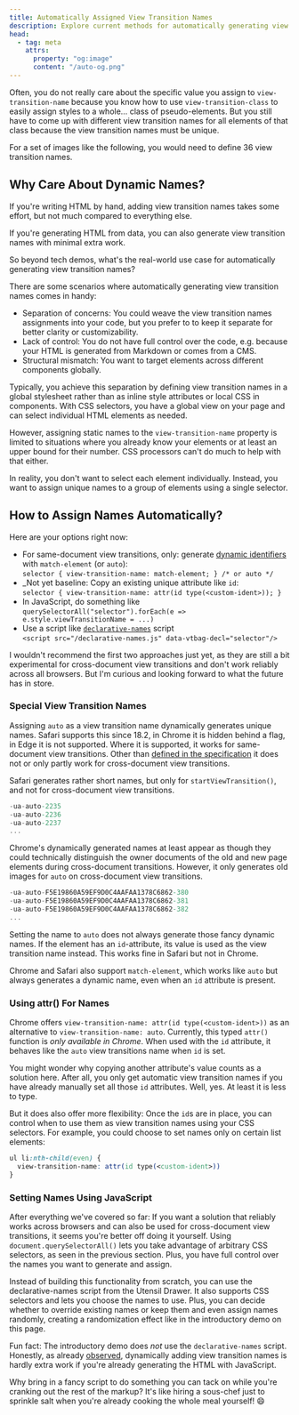 ```yaml
---
title: Automatically Assigned View Transition Names
description: Explore current methods for automatically generating view transition names.
head:
  - tag: meta
    attrs:
      property: "og:image"
      content: "/auto-og.png"
---
```



Often, you do not really care about the specific value you assign to `view-transition-name` because you know how to use `view-transition-class` to easily assign styles to a whole&hellip; class of pseudo-elements. But you still have to come up with different view transition names for all elements of that class because the view transition names must be unique.

For a set of images like the following, you would need to define 36 view transition names.
<Gallery />


## Why Care About Dynamic Names?

If you're writing HTML by hand, adding view transition names takes some effort, but not much compared to everything else.

If you're generating HTML from data, you can also generate view transition names with minimal extra work.

So beyond tech demos, what's the real-world use case for automatically generating view transition names?

There are some scenarios where automatically generating view transition names comes in handy:

* Separation of concerns: You could weave the view transition names assignments into your code, but you prefer to to keep it separate for better clarity or customizability.
* Lack of control: You do not have full control over the code, e.g. because your HTML is generated from Markdown or comes from a CMS.
* Structural mismatch: You want to target elements across different components globally.


Typically, you achieve this separation by defining view transition names in a global stylesheet rather than as inline style attributes or local CSS in components. With CSS selectors, you have a global view on your page and  can select individual HTML elements as needed.

However, assigning static names to the `view-transition-name` property is limited to situations where you already know your elements or at least an upper bound for their number. CSS processors can't do much to help with that either.

In reality, you don't want to select each element individually. Instead, you want to assign unique names to a group of elements using a single selector.


## How to Assign Names Automatically?
Here are your options right now:

* For same-document view transitions, only: generate [dynamic identifiers](/basics/pseudos/#auto-generated-names-auto-and-match-element) with `match-element` (or `auto`): \
`selector { view-transition-name: match-element; } /* or auto */`
* _Not yet baseline: Copy an existing unique attribute like `id`: \
`selector { view-transition-name: attr(id type(<custom-ident>)); }`
* In JavaScript, do something like \
`querySelectorAll("selector").forEach(e => e.style.viewTransitionName = ...)`
*    Use a script like [`declarative-names`](/tools/utensil-drawer/#declarative-names) script \
`<script src="/declarative-names.js" data-vtbag-decl="selector"/>`

I wouldn't recommend the first two approaches just yet, as they are still a bit experimental for cross-document view transitions and don't work reliably across all browsers. But I'm curious and looking forward to what the future has in store.

### Special View Transition Names


Assigning `auto` as a view transition name dynamically generates unique names.
Safari supports this since 18.2, in Chrome it is hidden behind a flag, in Edge it is not supported.
Where it is supported, it works for same-document view transitions. Other than [defined in the specification](https://drafts.csswg.org/css-view-transitions-2/#additions-to-vt-name) it does not or only partly work for cross-document view transitions.

Safari generates rather short names, but only for `startViewTransition()`, and not for cross-document view transitions.
```cs
-ua-auto-2235
-ua-auto-2236
-ua-auto-2237
...
```
Chrome's dynamically generated names at least appear as though they could technically distinguish the owner documents of the old and new page elements during cross-document transitions. However, it only generates old images for `auto` on cross-document view transitions.

```cs
-ua-auto-F5E19860A59EF9D0C4AAFAA1378C6862-380
-ua-auto-F5E19860A59EF9D0C4AAFAA1378C6862-381
-ua-auto-F5E19860A59EF9D0C4AAFAA1378C6862-382
...
```
Setting the name to `auto` does not always generate those fancy dynamic names. If the element has an `id`-attribute, its value is used as the view transition name instead. This works fine in Safari but not in Chrome.

Chrome and Safari also support `match-element`, which works like `auto` but always generates a dynamic name, even when an `id` attribute is present.

### Using attr() For Names

Chrome offers `view-transition-name: attr(id type(<custom-ident>))` as an alternative to `view-transition-name: auto`.
Currently, this typed `attr()` function is _only available in Chrome_. When used with the `id` attribute, it behaves like the `auto` view transitions name when `id` is set.

You might wonder why copying another attribute's value counts as a solution here. After all, you only get automatic view transition names if you have already manually set all those `id` attributes.  Well, yes. At least it is less to type.

But it does also offer more flexibility: Once the `id`s are in place, you can control when to use them as view transition names using your CSS selectors. For example, you could choose to set names only on certain list elements:


```css
ul li:nth-child(even) {
  view-transition-name: attr(id type(<custom-ident>))
}
```


### Setting Names Using JavaScript

After everything we've covered so far: If you want a solution that reliably works across browsers and can also be used for cross-document view transitions, it seems you're better off doing it yourself. Using `document.querySelectorAll()` lets you take advantage of arbitrary CSS selectors, as seen in the previous section. Plus, you have full control over the names you want to generate and assign.

Instead of building this functionality from scratch, you can use the declarative-names script from the Utensil Drawer. It also supports CSS selectors and lets you choose the names to use. Plus, you can decide whether to override existing names or keep them and even assign names randomly, creating a randomization effect like in the introductory demo on this page.

Fun fact: The introductory demo does _not_ use the `declarative-names` script. Honestly, as already [observed](#:~:text=If%20you%E2%80%99re%20generating%20HTML%20from%20data%2C%20you%20can%20also%20generate%20view%20transition%20names%20with%20minimal%20extra%20work.), dynamically adding view transition names is hardly extra work if you're already generating the HTML with JavaScript.

Why bring in a fancy script to do something you can tack on while you're cranking out the rest of the markup? It's like hiring a sous-chef just to sprinkle salt when you're already cooking the whole meal yourself! 😄